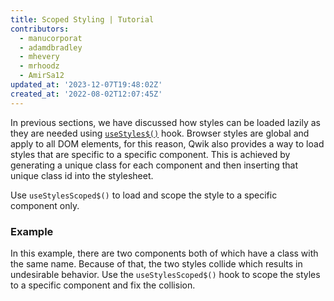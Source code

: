 ```yaml
---
title: Scoped Styling | Tutorial
contributors:
  - manucorporat
  - adamdbradley
  - mhevery
  - mrhoodz
  - AmirSa12
updated_at: '2023-12-07T19:48:02Z'
created_at: '2022-08-02T12:07:45Z'
---
```


In previous sections, we have discussed how styles can be loaded lazily as they are needed using [`useStyles$()`](/docs/(qwik)/components/styles/index.mdx#usestyles) hook. Browser styles are global and apply to all DOM elements, for this reason, Qwik also provides a way to load styles that are specific to a specific component. This is achieved by generating a unique class for each component and then inserting that unique class id into the stylesheet.

Use `useStylesScoped$()` to load and scope the style to a specific component only.

### Example

In this example, there are two components both of which have a class with the same name. Because of that, the two styles collide which results in undesirable behavior. Use the `useStylesScoped$()` hook to scope the styles to a specific component and fix the collision.
